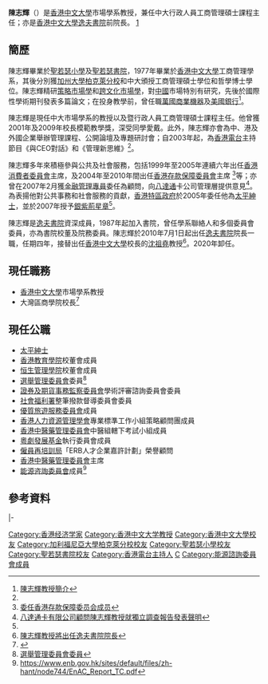 {{otheruses|subject=香港中文大學逸夫書院院長和香港中文大學市場學系教授|other=香港同名演員|陳志輝 (演員)}}
{{Refimprove|time=2012-02-17T01:46:47+00:00 }}
{{Infobox_Person
| name = 陳志輝
|occupation= 香港中文大學逸夫書院前院長<br>香港中文大學市場學系教授
| period = 
| english_names = Chan Chi-fai, Andrew
| Sex =男
| date of birth = 
| place of birth = 
| date of death = 
| place of death = 
| nationality = {{CNHK}}
| residence ={{HKG}}
| religion =
| spouse = 
| relatives = 
| educate = 
*[[聖若瑟小學|聖若瑟小學]]
*[[聖若瑟書院|聖若瑟書院]]
*[[香港中文大學|香港中文大學]]工商管理學士（1977年）
*[[美國|美國]][[加州大學柏克萊分校|加州大學柏克萊分校]]工商管理碩士
*[[香港中文大學|香港中文大學]]哲學博士
| past = 
*[[香港消費者委員會|香港消費者委員會]]主席（1999-2005年）
*[[香港存款保障委員會|香港存款保障委員會]]主席（2004-2010年）
| work =
| award =
*[[香港中文大學|香港中文大學]]校長模範教學獎（2001年）
*[[太平紳士|太平紳士]]（2005年）
*[[香港特別行政區政府|香港特別行政區政府]][[銀紫荊星章|銀紫荊星章]]（2007年）
}}

'''陳志輝'''{{SBSHK}}{{JP}}（{{lang-en|Chan Chi-fai, Andrew}}）是[[香港中文大學|香港中文大學]]市場學系教授，兼任中大行政人員工商管理碩士課程主任；亦是[[香港中文大學|香港中文大學]][[逸夫書院|逸夫書院]]前院長。
[http://www.shaw.cuhk.edu.hk/index.php?option=com_content&view=article&id=118%3Aprof-andrew-chi-fai-chan-college-head&catid=61&Itemid=145&lang=en]

==簡歷==
陳志輝畢業於[[聖若瑟小學|聖若瑟小學]]及[[聖若瑟書院|聖若瑟書院]]，1977年畢業於[[香港中文大學|香港中文大學]]工商管理學系，其後分別獲[[加州大學柏克萊分校|加州大學柏克萊分校]]和中大頒授工商管理碩士學位和哲學博士學位。陳志輝精研[[策略市場學|策略市場學]]和[[跨文化市場學|跨文化市場學]]，對[[中國|中國]]市場特別有研究，先後於國際性學術期刊發表多篇論文；在投身教學前，曾任職[[萬國商業機器|萬國商業機器]]及[[美國銀行|美國銀行]]<ref name="簡介">[http://www.shaw.cuhk.edu.hk/shaw/images/stories/files/2010/Andrew_C_F_Chan_CV.pdf 陳志輝教授簡介]{{dead link|date=2018年5月 |bot=InternetArchiveBot |fix-attempted=yes }}</ref>。

陳志輝是現任中大市場學系的教授以及暨行政人員工商管理碩士課程主任。他曾獲2001年及2009年校長模範教學獎，深受同學愛戴。此外，陳志輝亦會為中、港及外國企業舉辦管理課程、公開論壇及專題研討會；自2003年起，為[[香港電台|香港電台]]主持節目《與CEO對話》和《管理新思維》<ref name="簡介" />。

陳志輝多年來積極參與公共及社會服務，包括1999年至2005年連續六年出任[[香港消費者委員會|香港消費者委員會]]主席，及2004年至2010年間出任[[香港存款保障委員會|香港存款保障委員會]]主席
<ref>[http://www.info.gov.hk/gia/general/201006/30/P201006300277.htm 委任香港存款保障委员会成员]</ref>等；亦曾在2007年2月獲[[金融管理專員|金融管理專員]]委任為顧問，向[[八達通|八達通]]卡公司管理層提供意見<ref>[http://www.hkma.gov.hk/chi/key-information/press-releases/2007/20070727-6.shtml 八達通卡有限公司顧問陳志輝教授就獨立調查報告發表聲明]</ref>。為表揚他對公共事務和社會服務的貢獻，[[香港特區政府|香港特區政府]]於2005年委任他為[[太平紳士|太平紳士]]，並於2007年授予[[銀紫荊星章|銀紫荊星章]]<ref name="簡介" />。

陳志輝是[[逸夫書院|逸夫書院]]資深成員，1987年起加入書院，曾任學系聯絡人和多個委員會委員，亦為書院校董及院務委員。陳志輝於2010年7月1日起出任[[逸夫書院|逸夫書院]]院長一職，任期四年，接替出任[[香港中文大學|香港中文大學]]校長的[[沈祖堯|沈祖堯]]教授<ref>[http://mmlab.csc.cuhk.edu.hk/eNewsASP/app/article.aspx/567989DB116D919C05B379EC551C1CD3/ 陳志輝教授將出任逸夫書院院長]{{dead link|date=2018年5月 |bot=InternetArchiveBot |fix-attempted=yes }}</ref>。2020年卸任。

==現任職務==
*[[香港中文大學|香港中文大學]]市場學系教授
*大灣區商學院校長<ref>{{cite news |author1=明報 |title=大灣區商學院成立　中大榮休教授任校長　冀成「超級橋樑」與區內公私營機構合作 |url=https://news.mingpao.com/ins/%E6%B8%AF%E8%81%9E/article/20210915/s00001/1631719646791/%E5%A4%A7%E7%81%A3%E5%8D%80%E5%95%86%E5%AD%B8%E9%99%A2%E6%88%90%E7%AB%8B-%E4%B8%AD%E5%A4%A7%E6%A6%AE%E4%BC%91%E6%95%99%E6%8E%88%E4%BB%BB%E6%A0%A1%E9%95%B7-%E5%86%80%E6%88%90%E3%80%8C%E8%B6%85%E7%B4%9A%E6%A9%8B%E6%A8%91%E3%80%8D%E8%88%87%E5%8D%80%E5%85%A7%E5%85%AC%E7%A7%81%E7%87%9F%E6%A9%9F%E6%A7%8B%E5%90%88%E4%BD%9C |accessdate=2021-11-02 |work=明報 |date=2021-09-15}}</ref>

==現任公職==
*[[太平紳士|太平紳士]]
*[[香港教育學院|香港教育學院]]校董會成員
*[[恒生管理學院|恒生管理學院]]校董會成員
*[[選舉管理委員會|選舉管理委員會]]委員<ref>[http://www.eac.gov.hk/ch/about/member.htm 選舉管理委員會委員]</ref>
*[[證券及期貨事務監察委員會|證券及期貨事務監察委員會]]學術評審諮詢委員會委員
*[[社會福利署|社會福利署]]整筆撥款督導委員會委員
*[[優質旅遊服務委員會|優質旅遊服務委員會]]成員
*[[香港人力資源管理學會|香港人力資源管理學會]]專業標準工作小組策略顧問團成員
*[[香港中醫藥管理委員會|香港中醫藥管理委員會]]中醫組轄下考試小組成員
*[[粵劇發展基金|粵劇發展基金]]執行委員會成員
*[[僱員再培訓局|僱員再培訓局]]「ERB人才企業嘉許計劃」榮譽顧問
*[[香港中醫藥管理委員會|香港中醫藥管理委員會]]主席
*[[能源咨詢委員會|能源咨詢委員會]]成員<ref>https://www.enb.gov.hk/sites/default/files/zh-hant/node744/EnAC_Report_TC.pdf</ref>

==參考資料==
{{reflist}}

{{start box|width=auto}}
{{S-gov}}
{{s-before|[[胡紅玉|胡紅玉]]}}
{{s-title|[[消費者委員會_(香港)|消費者委員會]]主席|1999年7月－2005年9月}}
{{s-after|[[陳家強|陳家強]]}}
{{s-none|首任}}
{{s-title|[[香港存款保障委員會|香港存款保障委員會]]主席|2004年7月－2010年6月}}
{{s-after|[[陳黃穗|陳黃穗]]}}
|-
{{S-aca}}
{{s-before|[[沈祖堯|沈祖堯]]}}
{{s-title|[[香港中文大學|香港中文大學]][[逸夫書院|逸夫書院]]院長|2010年－2020年}}
{{s-none|現任}}
{{end box}}
{{香港電台唱片騎師}}

{{DEFAULTSORT:CHAN Chi-fai}}
[[Category:香港经济学家|Category:香港经济学家]]
[[Category:香港中文大学教授|Category:香港中文大学教授]]
[[Category:香港中文大學校友|Category:香港中文大學校友]]
[[Category:加利福尼亞大學柏克萊分校校友|Category:加利福尼亞大學柏克萊分校校友]]
[[Category:聖若瑟小學校友|Category:聖若瑟小學校友]]
[[Category:聖若瑟書院校友|Category:聖若瑟書院校友]]
[[Category:香港電台主持人|Category:香港電台主持人]]
[[Category:陳姓|C]]
[[Category:能源諮詢委員會成員|Category:能源諮詢委員會成員]]
